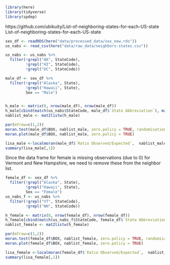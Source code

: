 ```r
library(here)
library(tidyverse)
library(spdep)
```
https://github.com/ubikuity/List-of-neighboring-states-for-each-US-state
List-of-neighboring-states-for-each-US-state
```r
sex_df <- readRDS(here("data/processed_data/sex_new.rds"))
us_nabs <- read_csv(here("data/raw_data/neighbors-states.csv"))

us_nabs <- us_nabs %>%
  filter(!grepl("AK", StateCode),
         !grepl("HI", StateCode), 
         !grepl("DC", StateCode))
```

```r
male_df <- sex_df %>%
  filter(!grepl("Alaska", State),
         !grepl("Hawaii", State),
         Sex == "Male")


h_male <- matrix(0, nrow(male_df), nrow(male_df))
h_male[cbind(match(us_nabs$StateCode, male_df$`State Abbreviation`), match(us_nabs$NeighborStateCode, male_df$`State Abbreviation`))]<-1
nablist_male <- mat2listw(h_male)
```


```r
par(mfrow=c(1,2))
moran.test(male_df$BOX, nablist_male, zero.policy = TRUE, randomisation = FALSE)
moran.plot(male_df$BOX, nablist_male, zero.policy = TRUE)

lisa_male <-localmoran(male_df$`Ratio Observed/Expected`,  nablist_male)
summary(lisa_male[,1])
```

Since the data frame for female is missing observations (due to 0) for Vermont and New Hampshire, we need to remove these from the neighbor list.
```r
female_df <- sex_df %>%
  filter(!grepl("Alaska", State),
         !grepl("Hawaii", State),
         Sex == "Female")
us_nabs_f <- us_nabs %>%
  filter(!grepl("VT", StateCode),
         !grepl("NH", StateCode))

h_female <- matrix(0, nrow(female_df), nrow(female_df))
h_female[cbind(match(us_nabs_f$StateCode, female_df$`State Abbreviation`), match(us_nabs_f$NeighborStateCode, female_df$`State Abbreviation`))]<-1
nablist_female <- mat2listw(h_female)

par(mfrow=c(1,2))
moran.test(female_df$BOX, nablist_female, zero.policy = TRUE, randomisation = FALSE)
moran.plot(female_df$BOX, nablist_female, zero.policy = TRUE)

lisa_female <-localmoran(female_df$`Ratio Observed/Expected`,  nablist_female)
summary(lisa_female[,1])
```

